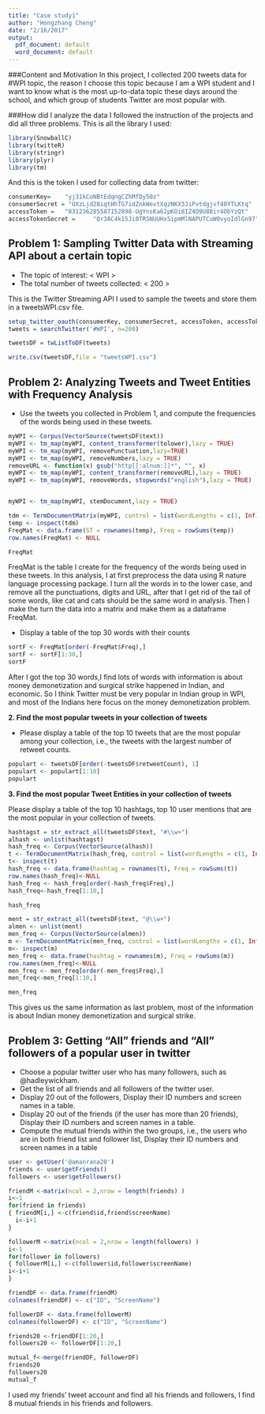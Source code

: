 ```yaml
---
title: "Case study1"
author: "Hongzhang Cheng"
date: "2/16/2017"
output:
  pdf_document: default
  word_document: default
---
```


###Content and Motivation
In this project, I collected 200 tweets data for  #WPI topic, the reason I choose this topic because I am a WPI student and I want to know what is the most up-to-data topic these days around the school, and which group of students Twitter are most popular with.

###How did I analyze the data
I followed the instruction of the projects and did all three problems.
This is all the library I used:

```r
library(SnowballC)
library(twitteR)
library(stringr)
library(plyr)
library(tm)
```

And this is the token I used for collecting data from twitter:
```r
consumerKey=	"yj31kCoNBtEdqngCZhMfDy50z"
consumerSecret = "UXzLjd28iqtHhTG7idZnkWevtXqzNKX3JiPvtdgjvf40YTLKtq"
accessToken = 	"831236285587152898-UgYnsKa62pKOi8IZ4O9U88ir4ObYzQt"
accessTokenSecret = 	"Qr3AC4k15Ji0TRSNUUHxSipmMlNAPUTCuW0vyoIdlGn97"
```

## Problem 1: Sampling Twitter Data with Streaming API about a certain topic

- The topic of interest: < WPI >
- The total number of tweets collected: < 200 >

This is the Twitter Streaming API I used to sample the tweets and store them in a tweetsWPI.csv file.

```r
setup_twitter_oauth(consumerKey, consumerSecret, accessToken, accessTokenSecret)
tweets = searchTwitter('#WPI', n=200)

tweetsDF = twListToDF(tweets)

write.csv(tweetsDF,file = "tweetsWPI.csv")
```

## Problem 2: Analyzing Tweets and Tweet Entities with Frequency Analysis
- Use the tweets you collected in Problem 1, and compute the frequencies of the words being used in these tweets.
```r
myWPI <- Corpus(VectorSource(tweetsDF$text))
myWPI <- tm_map(myWPI, content_transformer(tolower),lazy = TRUE)
myWPI <- tm_map(myWPI, removePunctuation,lazy=TRUE)
myWPI <- tm_map(myWPI, removeNumbers,lazy = TRUE)
removeURL <- function(x) gsub("http[[:alnum:]]*", "", x)
myWPI <- tm_map(myWPI, content_transformer(removeURL),lazy = TRUE) 
myWPI <- tm_map(myWPI, removeWords, stopwords("english"),lazy = TRUE)


myWPI <- tm_map(myWPI, stemDocument,lazy = TRUE)

tdm <- TermDocumentMatrix(myWPI, control = list(wordLengths = c(1, Inf)))
temp <- inspect(tdm)
FreqMat <- data.frame(ST = rownames(temp), Freq = rowSums(temp))
row.names(FreqMat) <- NULL
```

```r
FreqMat
```
FreqMat is the table I create for the frequency of the words being used in these tweets.
In this analysis, I at first preprocess the data using R nature language processing package. I turn all the words in to the lower case, and remove all the punctuations, digits and URL, after that I get rid of the tail of some words, like cat and cats should be the same word in analysis. Then I make the turn the data into a matrix and make them as a dataframe FreqMat.

- Display a table of the top 30 words with their counts
```r
sortF <- FreqMat[order(-FreqMat$Freq),]
sortF <- sortF[1:30,]
sortF
```
After I got the top 30 words,I find lots of words with information is about money demonetization and surgical strike happened in Indian, and economic. So I think Twitter must be very popular in Indian group in WPI, and most of the Indians here focus on the money demonetization problem.  


**2. Find the most popular tweets in your collection of tweets**

- Please display a table of the top 10 tweets that are the most popular among your collection, i.e., the tweets with the largest number of retweet counts.
```r
populart <- tweetsDF[order(-tweetsDF$retweetCount), 1]
populart <- populart[1:10]
populart
```

**3. Find the most popular Tweet Entities in your collection of tweets**

Please display a table of the top 10 hashtags, top 10 user mentions that are the most popular in your collection of tweets.
```r
hashtagst = str_extract_all(tweetsDF$text, "#\\w+")
alhash <- unlist(hashtagst)
hash_freq <- Corpus(VectorSource(alhash))
t <- TermDocumentMatrix(hash_freq, control = list(wordLengths = c(1, Inf)))
t<- inspect(t)
hash_freq <- data.frame(hashtag = rownames(t), Freq = rowSums(t))
row.names(hash_freq)<-NULL
hash_freq <- hash_freq[order(-hash_freq$Freq),]
hash_freq<-hash_freq[1:10,]
```

```r
hash_freq 
```

```r
ment = str_extract_all(tweetsDF$text, "@\\w+")
almen <- unlist(ment)
men_freq <- Corpus(VectorSource(almen))
m <- TermDocumentMatrix(men_freq, control = list(wordLengths = c(1, Inf)))
m<- inspect(m)
men_freq <- data.frame(hashtag = rownames(m), Freq = rowSums(m))
row.names(men_freq)<-NULL
men_freq <- men_freq[order(-men_freq$Freq),]
men_freq<-men_freq[1:10,]
```

```r
men_freq
```
This gives us the same information as last problem, most of the information is about Indian money demonetization and surgical strike.

## Problem 3: Getting "All" friends and "All" followers of a popular user in twitter

- Choose a popular twitter user who has many followers, such as @hadleywickham.
- Get the list of all friends and all followers of the twitter user.
- Display 20 out of the followers, Display their ID numbers and screen names in a table.
- Display 20 out of the friends (if the user has more than 20 friends), Display their ID numbers and screen names in a table.
- Compute the mutual friends within the two groups, i.e., the users who are in both friend list and follower list, Display their ID numbers and screen names in a table

```r
user <- getUser('@amanrana20')
friends <- user$getFriends() 
followers <- user$getFollowers()

friendM <-matrix(ncol = 2,nrow = length(friends) )
i<-1
for(friend in friends)
{ friendM[i,] <-c(friend$id,friend$screenName) 
  i<-i+1
}

followerM <-matrix(ncol = 2,nrow = length(followers) )
i<-1
for(follower in followers)
{ followerM[i,] <-c(follower$id,follower$screenName) 
i<-i+1
}

friendDF <- data.frame(friendM)
colnames(friendDF) <- c("ID", "ScreenName")

followerDF <- data.frame(followerM)
colnames(followerDF) <- c("ID", "ScreenName")

friends20 <-friendDF[1:20,]
followers20 <- followerDF[1:20,]

mutual_f<-merge(friendDF, followerDF)
friends20
followers20
mutual_f

```

I used my friends' tweet account and find all his friends and followers, I find 8 mutual friends in his friends and followers.

